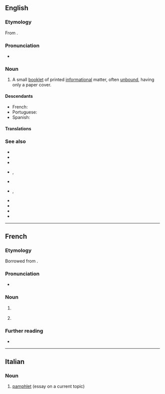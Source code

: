 {{also|Pamphlet}}
==English==
{{wikipedia}}

===Etymology===
From {{etyl|NL.|en}} {{m|la|panfletus||small, unbound treatise}}.

===Pronunciation===
* {{a|US}} {{IPA|lang=en|/ˈpæɱflɪt/}}

===Noun===
{{en-noun}}

# A small [[booklet]] of printed [[informational]] matter, often [[unbound]], having only a paper cover.

====Descendants====
* French: {{l|fr|pamphlet}}
* Portuguese: {{l|pt|panfleto}}
* Spanish: {{l|es|panfleto}}

====Translations====
{{trans-see|booklet}}

===See also===
* {{l|en|advertisement}}
* {{l|en|booklet}}
* {{l|en|brochure}}
* {{l|en|catalogue}}, {{l|en|catalog}}
* {{l|en|circular}}
* {{l|en|flier}}, {{l|en|flyer}}
* {{l|en|handbill}}
* {{l|en|junk mail}}
* {{l|en|leaflet}}
* {{l|en|pamphletize}}

----

==French==

===Etymology===
Borrowed from {{bor|fr|en|pamphlet|notext=1}}.

===Pronunciation===
* {{fr-IPA|panflet}}

===Noun===
{{fr-noun|m}}

# {{l|en|lampoon}} {{gloss|written attack}}
# {{lb|fr|Quebec|or|dated}} {{l|en|pamphlet}} {{gloss|small booklet}}

===Further reading===
* {{R:TLFi}}

----

==Italian==
{{wikipedia|lang=it}}

===Noun===
{{head|it|noun|g=m|invariable}}

# [[#English|pamphlet]] (essay on a current topic)